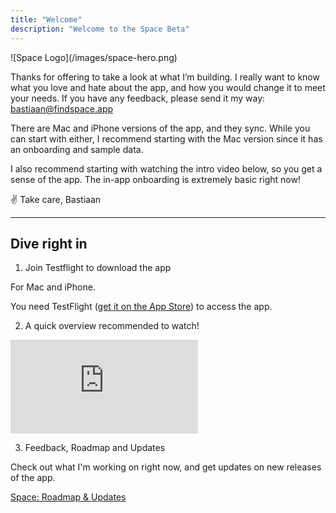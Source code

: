```yaml
---
title: "Welcome"
description: "Welcome to the Space Beta"
---
```


<Frame>
![Space Logo](/images/space-hero.png)
</Frame>

Thanks for offering to take a look at what I’m building. I really want to know what you love and hate about the app, and how you would change it to meet your needs. If you have any feedback, please send it my way: [bastiaan@findspace.app](mailto:bastiaan@findspace.app)

There are Mac and iPhone versions of the app, and they sync. While you can start with either, I recommend starting with the Mac version since it has an onboarding and sample data. 

I also recommend starting with watching the intro video below, so you get a sense of the app. The in-app onboarding is extremely basic right now!

✌️ Take care,
Bastiaan

---

## Dive right in

1. Join Testflight to download the app

<Card title="Join the Space Beta on TestFlight" icon="globe-pointer" href="https://testflight.apple.com/join/eXRfQP9M">
  For Mac and iPhone.
</Card>

You need TestFlight ([get it on the App Store](https://apps.apple.com/nl/app/testflight/id899247664?l=en-GB)) to access the app.

2. A quick overview recommended to watch!

<iframe
  className="w-full aspect-video rounded-xl"
  src="https://www.youtube.com/embed/v_Ir1JqK5fI"
  title="YouTube video player"
  frameBorder="0"
  allow="accelerometer; autoplay; clipboard-write; encrypted-media; gyroscope; picture-in-picture"
  allowFullScreen
  style={{ width: '100%', borderRadius: '0.5rem' }}
></iframe>

3. Feedback, Roadmap and Updates

<Card title="Roadmap & Updates" icon="globe-pointer" href="https://space.userjot.com/">
  Check out what I'm working on right now, and get updates on new releases of the app.
</Card>


[Space: Roadmap & Updates](https://space.userjot.com/)

